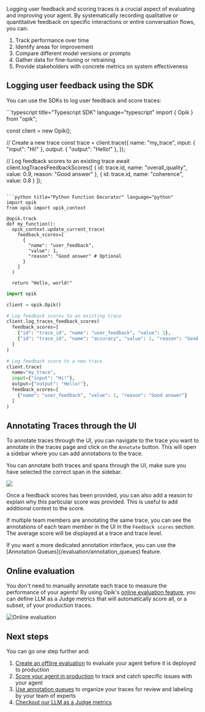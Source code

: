 Logging user feedback and scoring traces is a crucial aspect of evaluating and improving your agent.
By systematically recording qualitative or quantitative feedback on specific interactions or entire
conversation flows, you can:

1. Track performance over time
2. Identify areas for improvement
3. Compare different model versions or prompts
4. Gather data for fine-tuning or retraining
5. Provide stakeholders with concrete metrics on system effectiveness

## Logging user feedback using the SDK

You can use the SDKs to log user feedback and score traces:

<CodeBlocks>
```typescript title="Typescript SDK" language="typescript"
import { Opik } from "opik";

const client = new Opik();

// Create a new trace
const trace = client.trace({
name: "my_trace",
input: { "input": "Hi!" },
output: { "output": "Hello!" },
});

// Log feedback scores to an existing trace
await client.logTracesFeedbackScores([
{ id: trace.id, name: "overall_quality", value: 0.9, reason: "Good answer" },
{ id: trace.id, name: "coherence", value: 0.8 }
]);

````

```python title="Python Function Decorator" language="python"
import opik
from opik import opik_context

@opik.track
def my_function():
  opik_context.update_current_trace(
    feedback_scores=[
      {
        "name": "user_feedback",
        "value": 1,
        "reason": "Good answer" # Optional
      }
    ]
  )

  return "Hello, world!"
````

```python title="Python SDK" language="python"
import opik

client = opik.Opik()

# Log feedback scores to an existing trace
client.log_traces_feedback_scores(
  feedback_scores=[
    {"id": "trace_id", "name": "user_feedback", "value": 1},
    {"id": "trace_id", "name": "accuracy", "value": 1, "reason": "Good answer"} # Optional reason score
  ]
)

# Log feedback score to a new trace
client.trace(
  name="my_trace",
  input={"input": "Hi!"},
  output={"output": "Hello!"},
  feedback_scores=[
    {"name": "user_feedback", "value": 1, "reason": "Good answer"}
  ]
)
```

</CodeBlocks>

## Annotating Traces through the UI

To annotate traces through the UI, you can navigate to the trace you want to annotate in the traces
page and click on the `Annotate` button. This will open a sidebar where you can add annotations to
the trace.

You can annotate both traces and spans through the UI, make sure you have selected the correct span
in the sidebar.

<Frame>
  <img src="/img/tracing/multivalue_feedback_scores.png" />
</Frame>

Once a feedback scores has been provided, you can also add a reason to explain why this particular
score was provided. This is useful to add additional context to the score.

If multiple team members are annotating the same trace, you can see the annotations of each team
member in the UI in the `Feedback scores` section. The average score will be displayed at a trace
and trace level.

<Tip>
  If you want a more dedicated annotation interface, you can use the [Annotation Queues](/evaluation/annotation_queues)
  feature.
</Tip>

## Online evaluation

You don't need to manually annotate each trace to measure the performance of your agents! By using
Opik's [online evaluation feature](/production/rules), you can define LLM as a Judge metrics that
will automatically score all, or a subset, of your production traces.

![Online evaluation](/img/production/online_evaluation.gif)

## Next steps

You can go one step further and:

1. [Create an offline evaluation](/evaluation/evaluate_prompt) to evaluate your agent before it is
   deployed to production
2. [Score your agent in production](/production/rules) to track and catch specific issues with your
   agent
3. [Use annotation queues](/evaluation/annotation_queues) to organize your traces for review and
   labeling by your team of experts
4. [Checkout our LLM as a Judge metrics](/evaluation/metrics/overview)
